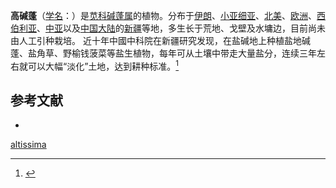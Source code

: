 {{Speciesbox
| name = 高碱蓬
| status = 
| status_system = 
| image = 
| genus = Suaeda
| species = altissima
| authority = (L.) Pall.
}}

'''高碱蓬'''（[[学名|学名]]：{{lang|la|''Suaeda altissima''}}）是[[苋科|苋科]][[碱蓬属|碱蓬属]]的植物。分布于[[伊朗|伊朗]]、[[小亚细亚|小亚细亚]]、[[北美|北美]]、[[欧洲|欧洲]]、[[西伯利亚|西伯利亚]]、[[中亚|中亚]]以及[[中国大陆|中国大陆]]的[[新疆|新疆]]等地，多生长于荒地、戈壁及水墉边，目前尚未由人工引种栽培。
近十年中國中科院在新疆研究发现，在盐碱地上种植盐地碱蓬、盐角草、野榆钱菠菜等盐生植物，每年可从土壤中带走大量盐分，连续三年左右就可以大幅“淡化”土地，达到耕种标准。<ref>{{cite web | url=http://www.cas.cn/zt/kjzt/jzsqx/fk/201308/t20130827_3919053.html | title=【人民日报】吃盐草吃淡咸土地 | accessdate=2013-08-23 | archive-date=2014-10-05 | archive-url=https://web.archive.org/web/20141005151829/http://www.cas.cn/zt/kjzt/jzsqx/fk/201308/t20130827_3919053.html | dead-url=no }}</ref>

== 参考文献 ==
<div class="references-small">
* {{cite web| url =http://www.bioinfo.cn/db05/KmzwSpecies.php?action=view&id=3587| title =高碱蓬| work =《中国高等植物数据库全库》| publisher =中国科学院微生物研究所| author =昆明植物研究所| accessdate =2009-02-25| deadurl =yes| archiveurl =https://web.archive.org/web/20160305055437/http://www.bioinfo.cn/db05/KmzwSpecies.php?action=view&id=3587| archivedate =2016-03-05}}
</div>
{{Taxonbar|from=Q15230675}}

{{DEFAULTSORT:Suaeda altissima}}
[[Category:碱蓬属|altissima]]


{{Amaranthaceae-stub}}